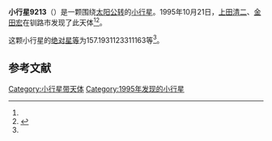 {{Infobox planet
| bgcolour = #FFFFC0
| name = 9213
| symbol = 
| image = 
| caption = 
| discovery = yes
| discovery_ref = 
| discoverer = [[上田清二|上田清二]]、[[金田宏|金田宏]]
| discovery_site = [[钏路市|钏路市]] 
| discovered = 1995年10月21日
| designations = yes
| mp_name = 
| named_after = 
| alt_names = 1995 UX5/ 1980 RO5 / 1991 RH33 / 1993 BB14
| mp_category = [[主带小行星|主带小行星]]
| orbit_ref = <ref name="a">[http://ssd.jpl.nasa.gov/sbdb.cgi?sstr=9213 9213] {{Wayback|url=http://ssd.jpl.nasa.gov/sbdb.cgi?sstr=9213 |date=20210810020712 }}，小行星數據庫瀏覽器（JPL Small-Body Database Browser）－[[美国国家航空航天局|美国国家航空航天局]]喷气推进实验室</ref>
| epoch = 2456400.5 (2013年4月18日更新)
| aphelion = {{convert|2.558229046946499|AU|km|3|abbr=on|lk=out}}
| perihelion = {{convert|2.216805279753283|AU|km|3|abbr=on}}
| semimajor = {{convert|2.387517163349891|AU|km|3|abbr=on}}
| eccentricity = 0.071501846
| period = 1347.467132 [[日|日]]<br />3.69[[儒略年|儒略年]]
| avg_speed = 
| inclination = 6.293556777081021
| asc_node = 297.0758863454536
| mean_anomaly = 
| arg_peri = 157.1931123311163
| satellites = 
| physical_characteristics = yes
| dimensions = 
| mass = 
| density = 
| surface_grav = 
| escape_velocity = 
| sidereal_day = 
| axial_tilt = 
| pole_ecliptic_lat = 
| pole_ecliptic_lon = 
| albedo = 
| temperatures= 
| temp_name1 = 
| mean_temp_1 = 
| max_temp_1 = 
| temp_name2 = 
| max_temp_2 = 
| spectral_type = 
| abs_magnitude = 157.1931123311163
}}

'''小行星9213'''（{{lang-en|9213}}）是一颗围绕[[太阳|太阳]][[公转|公转]]的[[小行星|小行星]]。1995年10月21日，[[上田清二|上田清二]]、[[金田宏|金田宏]]在钏路市发现了此天体<ref name="a" /><ref>{{cite news|title=小行星列表|url=http://cfa-www.harvard.edu/iau/lists/NumberedMPs.txt|accessdate=2013-07-08|newspaper=哈佛大学|archive-date=2008-05-17|archive-url=https://web.archive.org/web/20080517010638/http://cfa-www.harvard.edu/iau/lists/NumberedMPs.txt|dead-url=no}}</ref>。

这颗小行星的[[绝对星等|绝对星等]]为157.1931123311163等<ref name="a" />。

==参考文献==
{{reflist}}
{{Minor Planet Number|[[小行星9212|小行星9212]]|[[小行星9214|小行星9214]]}}

{{小天体}}

[[Category:小行星带天体|Category:小行星带天体]]
[[Category:1995年发现的小行星|Category:1995年发现的小行星]]

{{asteroid-stub}}